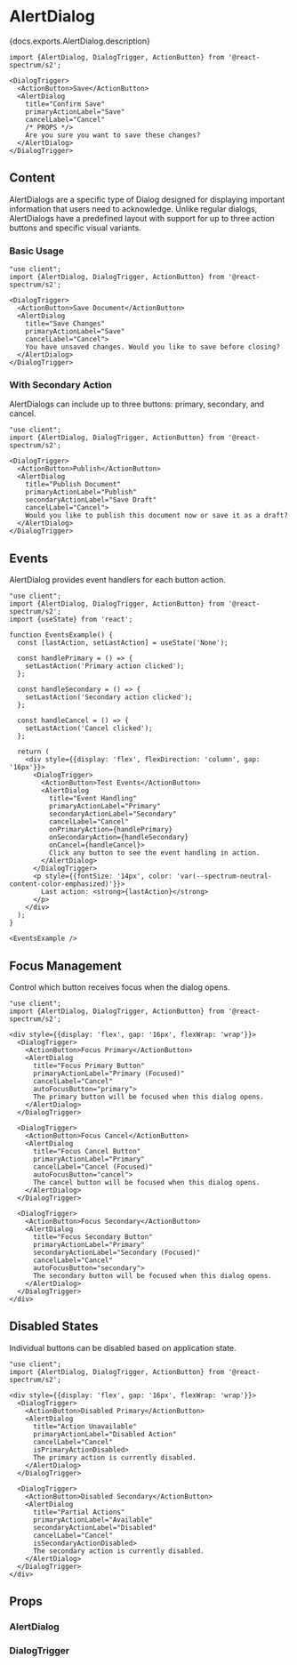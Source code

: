

# AlertDialog

<PageDescription>{docs.exports.AlertDialog.description}</PageDescription>

```tsx render docs={docs.exports.AlertDialog} links={docs.links} props={['variant', 'size', 'autoFocusButton', 'isPrimaryActionDisabled', 'isSecondaryActionDisabled']} initialProps={{}} expanded type="s2"
import {AlertDialog, DialogTrigger, ActionButton} from '@react-spectrum/s2';

<DialogTrigger>
  <ActionButton>Save</ActionButton>
  <AlertDialog
    title="Confirm Save"
    primaryActionLabel="Save"
    cancelLabel="Cancel"
    /* PROPS */>
    Are you sure you want to save these changes?
  </AlertDialog>
</DialogTrigger>
```

## Content

AlertDialogs are a specific type of Dialog designed for displaying important information that users need to acknowledge. Unlike regular dialogs, AlertDialogs have a predefined layout with support for up to three action buttons and specific visual variants.

### Basic Usage

```tsx render expanded
"use client";
import {AlertDialog, DialogTrigger, ActionButton} from '@react-spectrum/s2';

<DialogTrigger>
  <ActionButton>Save Document</ActionButton>
  <AlertDialog
    title="Save Changes"
    primaryActionLabel="Save"
    cancelLabel="Cancel">
    You have unsaved changes. Would you like to save before closing?
  </AlertDialog>
</DialogTrigger>
```

### With Secondary Action

AlertDialogs can include up to three buttons: primary, secondary, and cancel.

```tsx render expanded
"use client";
import {AlertDialog, DialogTrigger, ActionButton} from '@react-spectrum/s2';

<DialogTrigger>
  <ActionButton>Publish</ActionButton>
  <AlertDialog
    title="Publish Document"
    primaryActionLabel="Publish"
    secondaryActionLabel="Save Draft"
    cancelLabel="Cancel">
    Would you like to publish this document now or save it as a draft?
  </AlertDialog>
</DialogTrigger>
```

## Events

AlertDialog provides event handlers for each button action.

```tsx render expanded
"use client";
import {AlertDialog, DialogTrigger, ActionButton} from '@react-spectrum/s2';
import {useState} from 'react';

function EventsExample() {
  const [lastAction, setLastAction] = useState('None');

  const handlePrimary = () => {
    setLastAction('Primary action clicked');
  };

  const handleSecondary = () => {
    setLastAction('Secondary action clicked');
  };

  const handleCancel = () => {
    setLastAction('Cancel clicked');
  };

  return (
    <div style={{display: 'flex', flexDirection: 'column', gap: '16px'}}>
      <DialogTrigger>
        <ActionButton>Test Events</ActionButton>
        <AlertDialog
          title="Event Handling"
          primaryActionLabel="Primary"
          secondaryActionLabel="Secondary"
          cancelLabel="Cancel"
          onPrimaryAction={handlePrimary}
          onSecondaryAction={handleSecondary}
          onCancel={handleCancel}>
          Click any button to see the event handling in action.
        </AlertDialog>
      </DialogTrigger>
      <p style={{fontSize: '14px', color: 'var(--spectrum-neutral-content-color-emphasized)'}}>
        Last action: <strong>{lastAction}</strong>
      </p>
    </div>
  );
}

<EventsExample />
```

## Focus Management

Control which button receives focus when the dialog opens.

```tsx render expanded
"use client";
import {AlertDialog, DialogTrigger, ActionButton} from '@react-spectrum/s2';

<div style={{display: 'flex', gap: '16px', flexWrap: 'wrap'}}>
  <DialogTrigger>
    <ActionButton>Focus Primary</ActionButton>
    <AlertDialog
      title="Focus Primary Button"
      primaryActionLabel="Primary (Focused)"
      cancelLabel="Cancel"
      autoFocusButton="primary">
      The primary button will be focused when this dialog opens.
    </AlertDialog>
  </DialogTrigger>

  <DialogTrigger>
    <ActionButton>Focus Cancel</ActionButton>
    <AlertDialog
      title="Focus Cancel Button"
      primaryActionLabel="Primary"
      cancelLabel="Cancel (Focused)"
      autoFocusButton="cancel">
      The cancel button will be focused when this dialog opens.
    </AlertDialog>
  </DialogTrigger>

  <DialogTrigger>
    <ActionButton>Focus Secondary</ActionButton>
    <AlertDialog
      title="Focus Secondary Button"
      primaryActionLabel="Primary"
      secondaryActionLabel="Secondary (Focused)"
      cancelLabel="Cancel"
      autoFocusButton="secondary">
      The secondary button will be focused when this dialog opens.
    </AlertDialog>
  </DialogTrigger>
</div>
```

## Disabled States

Individual buttons can be disabled based on application state.

```tsx render expanded
"use client";
import {AlertDialog, DialogTrigger, ActionButton} from '@react-spectrum/s2';

<div style={{display: 'flex', gap: '16px', flexWrap: 'wrap'}}>
  <DialogTrigger>
    <ActionButton>Disabled Primary</ActionButton>
    <AlertDialog
      title="Action Unavailable"
      primaryActionLabel="Disabled Action"
      cancelLabel="Cancel"
      isPrimaryActionDisabled>
      The primary action is currently disabled.
    </AlertDialog>
  </DialogTrigger>

  <DialogTrigger>
    <ActionButton>Disabled Secondary</ActionButton>
    <AlertDialog
      title="Partial Actions"
      primaryActionLabel="Available"
      secondaryActionLabel="Disabled"
      cancelLabel="Cancel"
      isSecondaryActionDisabled>
      The secondary action is currently disabled.
    </AlertDialog>
  </DialogTrigger>
</div>
```


## Props

### AlertDialog

<PropTable component={docs.exports.AlertDialog} links={docs.links} />

### DialogTrigger

<PropTable component={docs.exports.DialogTrigger} links={docs.links} />
